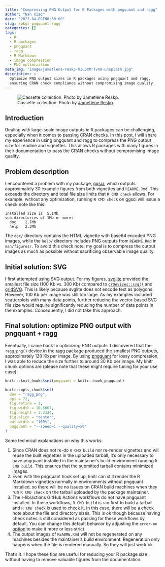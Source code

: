 ```yaml
---
title: "Compressing PNG Output for R Packages with pngquant and ragg"
author: "Nan Xiao"
date: "2023-04-09T00:30:00"
slug: rpkgs-pngquant-ragg
categories: []
tags:
  - R
  - R packages
  - pngquant
  - ragg
  - R Markdown
  - image compression
  - PNG optimization
meta_img: "image/jametlene-reskp-hiu5XMrTvn0-unsplash.jpg"
description: >
  Optimize PNG output sizes in R packages using pngquant and ragg,
  ensuring CRAN check compliance without compromising image quality.
---
```


![Cassette collection. Photo by [Jametlene Reskp](https://unsplash.com/photos/hiu5XMrTvn0).](/image/jametlene-reskp-hiu5XMrTvn0-unsplash.jpg)

## Introduction

Dealing with large-scale image outputs in R packages can be challenging,
especially when it comes to passing CRAN checks. In this post,
I will share my experience in using pngquant and ragg to compress the PNG output
size for readme and vignettes. This allows R packages with many figures in
their documentation to pass the CRAN checks without compromising image quality.

## Problem description

I encountered a problem with my package, [ggsci](https://nanx.me/ggsci/),
which outputs approximately 30 example figures from both vignettes and
`README.Rmd`. This exceeds the directory and total file size limits that
`R CMD check` allows. For example, without any optimization, running
`R CMD check` on ggsci will issue a check note like this:

```text
installed size is  5.1Mb
sub-directories of 1Mb or more:
  doc    2.7Mb
  help   2.3Mb
```

The `doc/` directory contains the HTML vignette with base64 encoded PNG images,
while the `help/` directory includes PNG outputs from `README.Rmd` in
`man/figures/`. To avoid this check note, my goal is to compress
the output images as much as possible without sacrificing observable
image quality.

## Initial solution: SVG

I first attempted using SVG output. For my figures,
[svglite](https://svglite.r-lib.org/) provided the smallest
file size (100 Kb vs. 300 Kb) compared to
[`grDevices::svg()`](https://rdrr.io/r/grDevices/cairo.html) and
[gridSVG](https://cran.r-project.org/package=gridSVG).
This is likely because svglite does not encode text as polygons.
However, 100 Kb per image was still too large. As my examples included
scatterplots with many data points, further reducing the vector-based SVG file
size would require significantly reducing the number of data points in the examples.
Consequently, I did not take this approach.

## Final solution: optimize PNG output with pngquant + ragg

Eventually, I came back to optimizing PNG outputs. I discovered that
the `ragg_png()` device in the [ragg](https://ragg.r-lib.org/) package
produced the smallest PNG outputs, approximately 120 Kb per image.
By using [pngquant](https://pngquant.org/) for lossy compression,
I was able to reduce the size further to around 30 Kb per image.
My knitr chunk options are
(please note that these might require tuning for your use case):

```r
knitr::knit_hooks$set(pngquant = knitr::hook_pngquant)

knitr::opts_chunk$set(
  dev = "ragg_png",
  dpi = 72,
  fig.retina = 2,
  fig.width = 10.6667,
  fig.height = 3.3334,
  fig.align = "center",
  out.width = "100%",
  pngquant = "--speed=1 --quality=50"
)
```

Some technical explanations on why this works:

1. Since CRAN does not re-do `R CMD build` nor re-render vignettes and will
   reuse the built vignettes in the uploaded tarball, it's only necessary
   to have pngquant installed in the maintainer's build environment running
   `R CMD build`. This ensures that the submitted tarball contains minimized images.
2. Even with the pngquant hook set up, knitr can still render the R Markdown
   vignettes normally in environments without pngquant installed, so there
   will be no issues on CRAN build machines when they run `R CMD check`
   on the tarball uploaded by the package maintainer.
3. The r-lib/actions GitHub Actions workflows do not have pngquant installed.
   In these workflows, `R CMD build` is ran first to build a tarball and
   `R CMD check` is used to check it. In this case, there will be a check
   note about the file and directory sizes. This is ok though because
   having check notes is still considered as passing for these workflows
   by default. You can change this default behavior by adjusting the `error-on`
   [option](https://github.com/r-lib/actions/tree/v2-branch/check-r-package)
   to make it more or less strict.
4. The output images of `README.Rmd` will not be regenerated on any machines
   besides the maintainer's build environment. Regeneration only happens when
   the file is rendered manually. So they will just work ok.

That's it. I hope these tips are useful for reducing your R package size
without having to remove valuable figures from the documentation.
